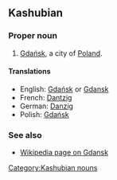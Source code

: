 ==Kashubian==
[[Category:Kashubian nouns]]
===Proper noun===
#[[Gdańsk]], a city of [[Poland]].
====Translations====
*English: [[Gdańsk]] or [[Gdansk]]
*French: [[Dantzig]]
*German: [[Danzig]]
*Polish: [[Gdańsk]]

===See also===
*[[en:Gdansk|Wikipedia page on Gdansk]]